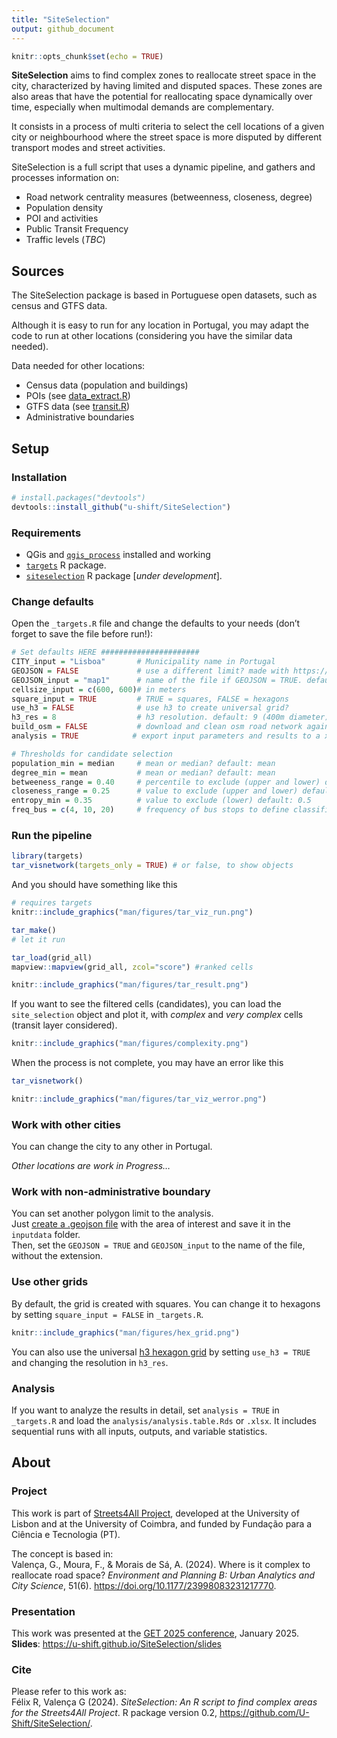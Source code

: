 ```yaml
---
title: "SiteSelection"
output: github_document
---
```


```r
knitr::opts_chunk$set(echo = TRUE)
```

**SiteSelection** aims to find complex zones to reallocate street space in the city, characterized by having limited and disputed spaces.
These zones are also areas that have the potential for reallocating space dynamically over time, especially when multimodal demands are complementary.

It consists in a process of multi criteria to select the cell locations of a given city or neighbourhood where the street space is more disputed by different transport modes and street activities.

SiteSelection is a full script that uses a dynamic pipeline, and gathers and processes information on:

-   Road network centrality measures (betweenness, closeness, degree)
-   Population density
-   POI and activities
-   Public Transit Frequency
-   Traffic levels (*TBC*)

## Sources

The SiteSelection package is based in Portuguese open datasets, such as census and GTFS data.

Although it is easy to run for any location in Portugal, you may adapt the code to run at other locations (considering you have the similar data needed).

Data needed for other locations:

-   Census data (population and buildings)
-   POIs (see [data_extract.R](https://github.com/U-Shift/SiteSelection/blob/fc0bce07acf3b60ce0bfe1d26511acd7c2d5c083/code/data_extract.R#L146))
-   GTFS data (see [transit.R](https://github.com/U-Shift/SiteSelection/blob/main/code/transit.R))
-   Administrative boundaries

## Setup

### Installation

```r
# install.packages("devtools")
devtools::install_github("u-shift/SiteSelection")
```

### Requirements

-   QGis and [`qgis_process`](https://r-spatial.github.io/qgisprocess/) installed and working
-   [`targets`](https://books.ropensci.org/targets/) R package.
-   [`siteselection`]() R package [*under development*].

### Change defaults

Open the `_targets.R` file and change the defaults to your needs (don't forget to save the file before run!):

```r
# Set defaults HERE ######################
CITY_input = "Lisboa"       # Municipality name in Portugal
GEOJSON = FALSE             # use a different limit? made with https://geojson.io/ and saved in inputdata/*.geojson
GEOJSON_input = "map1"      # name of the file if GEOJSON = TRUE. default: "map1"
cellsize_input = c(600, 600)# in meters
square_input = TRUE         # TRUE = squares, FALSE = hexagons
use_h3 = FALSE              # use h3 to create universal grid?
h3_res = 8                  # h3 resolution. default: 9 (400m diameter). 8 = 1060m diameter, 10 = 150m diameter
build_osm = FALSE           # download and clean osm road network again?
analysis = TRUE            # export input parameters and results to a xls file? default: FALSE

# Thresholds for candidate selection
population_min = median     # mean or median? default: mean
degree_min = mean           # mean or median? default: mean
betweeness_range = 0.40     # percentile to exclude (upper and lower) default: 0.25
closeness_range = 0.25      # value to exclude (upper and lower) default: 0.25
entropy_min = 0.35          # value to exclude (lower) default: 0.5
freq_bus = c(4, 10, 20)     # frequency of bus stops to define classification. last 2 will remain. default: c(4, 10, 20) 

```

### Run the pipeline

```r
library(targets)
tar_visnetwork(targets_only = TRUE) # or false, to show objects
```

And you should have something like this

```r
# requires targets
knitr::include_graphics("man/figures/tar_viz_run.png")
```

```r
tar_make()
# let it run

tar_load(grid_all)
mapview::mapview(grid_all, zcol="score") #ranked cells
```

```r
knitr::include_graphics("man/figures/tar_result.png")
```

If you want to see the filtered cells (candidates), you can load the `site_selection` object and plot it, with *complex* and *very complex* cells (transit layer considered).

```r
knitr::include_graphics("man/figures/complexity.png")
```

When the process is not complete, you may have an error like this

```r
tar_visnetwork()
```

```r
knitr::include_graphics("man/figures/tar_viz_werror.png")
```

### Work with other cities

You can change the city to any other in Portugal.

*Other locations are work in Progress...*

### Work with non-administrative boundary

You can set another polygon limit to the analysis.\
Just [create a .geojson file](https://geojson.io/) with the area of interest and save it in the `inputdata` folder.\
Then, set the `GEOJSON = TRUE` and `GEOJSON_input` to the name of the file, without the extension.

### Use other grids

By default, the grid is created with squares.
You can change it to hexagons by setting `square_input = FALSE` in `_targets.R`.

```r
knitr::include_graphics("man/figures/hex_grid.png")
```

You can also use the universal [h3 hexagon grid](https://h3geo.org/) by setting `use_h3 = TRUE` and changing the resolution in `h3_res`.

### Analysis

If you want to analyze the results in detail, set `analysis = TRUE` in `_targets.R` and load the `analysis/analysis.table.Rds` or `.xlsx`.
It includes sequential runs with all inputs, outputs, and variable statistics.

## About

### Project

This work is part of [Streets4All Project](https://streets4all.tecnico.ulisboa.pt), developed at the University of Lisbon and at the University of Coimbra, and funded by Fundação para a Ciência e Tecnologia (PT).

The concept is based in:\
Valença, G., Moura, F., & Morais de Sá, A.
(2024).
Where is it complex to reallocate road space?
*Environment and Planning B: Urban Analytics and City Science*, 51(6).
<https://doi.org/10.1177/23998083231217770>.

### Presentation

This work was presented at the [GET 2025 conference](https://www.getransportes.org/), January 2025.\
**Slides**: <https://u-shift.github.io/SiteSelection/slides>

### Cite

Please refer to this work as:\
Félix R, Valença G (2024).
*SiteSelection: An R script to find complex areas for the Streets4All Project*.
R package version 0.2, <https://github.com/U-Shift/SiteSelection/>.
